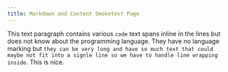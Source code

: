 ```yaml
---
title: Markdown and Content Smoketest Page
---
```


This text paragraph contains various `code` text spans inline in the lines but does not know about the programming language.
They have no language marking but `they can be very long and have so much text that could maybe not fit into a signle line so we have to handle line wrapping inside`. This is nice.
